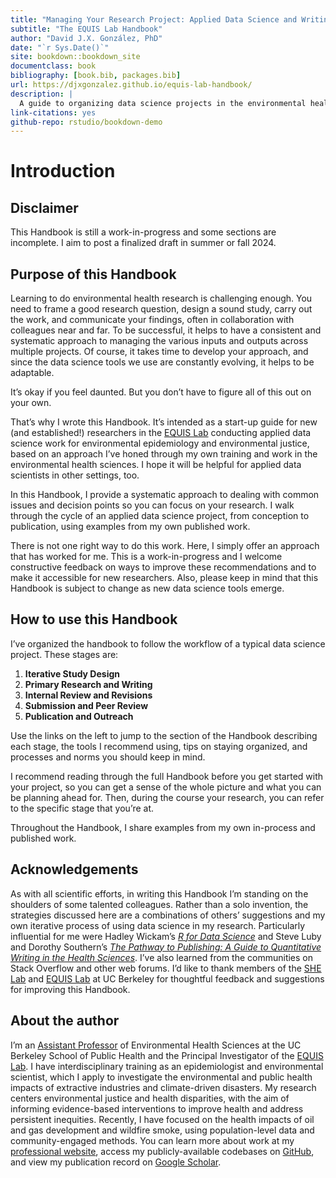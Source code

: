 ```yaml
--- 
title: "Managing Your Research Project: Applied Data Science and Writing Skills for Epidemiology and Environmental Justice (and Beyond)"
subtitle: "The EQUIS Lab Handbook"
author: "David J.X. González, PhD"
date: "`r Sys.Date()`"
site: bookdown::bookdown_site
documentclass: book
bibliography: [book.bib, packages.bib]
url: https://djxgonzalez.github.io/equis-lab-handbook/
description: |
  A guide to organizing data science projects in the environmental health sciences.
link-citations: yes
github-repo: rstudio/bookdown-demo
---
```


# Introduction {-#introduction}

## Disclaimer {-#disclaimer}

This Handbook is still a work-in-progress and some sections are incomplete. I aim to post a finalized draft in summer or fall 2024.

## Purpose of this Handbook {-#introduction-purpose}

Learning to do environmental health research is challenging enough. You need to frame a good research question, design a sound study, carry out the work, and communicate your findings, often in collaboration with colleagues near and far. To be successful, it helps to have a consistent and systematic approach to managing the various inputs and outputs across multiple projects. Of course, it takes time to develop your approach, and since the data science tools we use are constantly evolving, it helps to be adaptable.

It's okay if you feel daunted. But you don't have to figure all of this out on your own.

That's why I wrote this Handbook. It's intended as a start-up guide for new (and established!) researchers in the [EQUIS Lab](https://equislab.publichealth.berkeley.edu/){target="_blank"} conducting applied data science work for environmental epidemiology and environmental justice, based on an approach I've honed through my own training and work in the environmental health sciences. I hope it will be helpful for applied data scientists in other settings, too.

In this Handbook, I provide a systematic approach to dealing with common issues and decision points so  you can focus on your research. I walk through the cycle of an applied data science project, from conception to publication, using examples from my own published work. 

There is not one right way to do this work. Here, I simply offer an approach that has worked for me. This is a work-in-progress and I welcome constructive feedback on ways to improve these recommendations and to make it accessible for new researchers. Also, please keep in mind that this Handbook is subject to change as new data science tools emerge.

## How to use this Handbook {-#introduction-howtouse}

I've organized the handbook to follow the workflow of a typical data science project. These stages are:

1. **Iterative Study Design**
2. **Primary Research and Writing**
3. **Internal Review and Revisions**
4. **Submission and Peer Review**
5. **Publication and Outreach**

Use the links on the left to jump to the section of the Handbook describing each stage, the tools I recommend using, tips on staying organized, and processes and norms you should keep in mind.

I recommend reading through the full Handbook before you get started with your project, so you can get a sense of the whole picture and what you can be planning ahead for. Then, during the course your research, you can refer to the specific stage that you're at.

Throughout the Handbook, I share examples from my own in-process and published work.

## Acknowledgements {-#introduction-inspiration}

As with all scientific efforts, in writing this Handbook I'm standing on the shoulders of some talented colleagues. Rather than a solo invention, the strategies discussed here are a combinations of others' suggestions and my own iterative process of using data science in my research. Particularly influential for me were Hadley Wickam's *[R for Data Science](https://r4ds.hadley.nz/)* and Steve Luby and Dorothy Southern's *[The Pathway to Publishing: A Guide to Quantitative Writing in the Health Sciences](https://doi.org/10.1007/978-3-030-98175-4){target="_blank"}*. I've also learned from the communities on Stack Overflow and other web forums. I'd like to thank members of the [SHE Lab](https://nature.berkeley.edu/morellofroschlab/){target="_blank"} and [EQUIS Lab](https://equislab.publichealth.berkeley.edu/){target="_blank"} at UC Berkeley for thoughtful feedback and suggestions for improving this Handbook.

## About the author {-#introduction-author}

I’m an [Assistant Professor](https://publichealth.berkeley.edu/people/david-gonzalez/){target="_blank"} of Environmental Health Sciences at the UC Berkeley School of Public Health and the Principal Investigator of the [EQUIS Lab](https://equislab.publichealth.berkeley.edu/){target="_blank"}. I have interdisciplinary training as an epidemiologist and environmental scientist, which I apply to investigate the environmental and public health impacts of extractive industries and climate-driven disasters. My research centers environmental justice and health disparities, with the aim of informing evidence-based interventions to improve health and address persistent inequities. Recently, I have focused on the health impacts of oil and gas development and wildfire smoke, using population-level data and community-engaged methods. You can learn more about work at my [professional website](https://www.davidjxgonzalez.me/){target="_blank"}, access my publicly-available codebases on [GitHub](https://github.com/djxgonzalez){target="_blank"}, and view my publication record on [Google Scholar](https://scholar.google.com/citations?hl=en&user=I_msswMAAAAJ){target="_blank"}.
